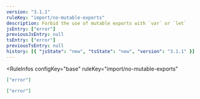 ```yaml
---
version: "3.1.1"
ruleKey: "import/no-mutable-exports"
description: Forbid the use of mutable exports with `var` or `let`
jsEntry: ["error"]
previousJsEntry: null
tsEntry: ["error"]
previousTsEntry: null
history: [{ "jsState": "new", "tsState": "new", "version": "3.1.1" }]
---
```


<RuleInfos 
  configKey="base" 
  ruleKey="import/no-mutable-exports" 
>

```json
["error"]
```

```json
["error"]
```

</RuleInfos>
